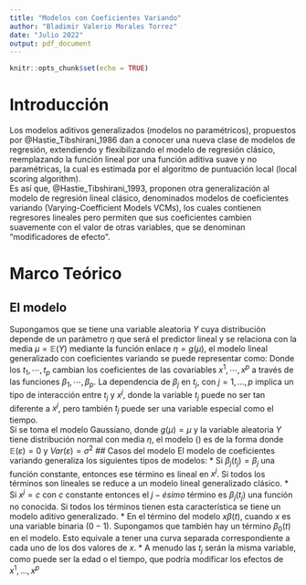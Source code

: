 ```yaml
---
title: "Modelos con Coeficientes Variando"
author: "Bladimir Valerio Morales Torrez"
date: "Julio 2022"
output: pdf_document
---
```


```r
knitr::opts_chunk$set(echo = TRUE)
```

# Introducción

Los modelos aditivos generalizados (modelos no paramétricos), propuestos por @Hastie_Tibshirani_1986 dan a conocer una nueva clase de modelos de regresión, extendiendo y flexibilizando el modelo de regresión clásico, reemplazando la función lineal por una función aditiva suave y no paramétricas, la cual es estimada por el algoritmo de puntuación local (local scoring algorithm).  
Es así que,  @Hastie_Tibshirani_1993, proponen otra generalización al modelo de regresión lineal clásico, denominados modelos de coeficientes variando (Varying-Coefficient Models VCMs), los cuales contienen regresores lineales pero permiten que sus coeficientes cambien suavemente con el valor de otras variables, que se denominan "modificadores de efecto".

# Marco Teórico

## El modelo 

Supongamos que se tiene una variable aleatoria $Y$ cuya distribución depende de un parámetro $\eta$ que será el predictor lineal y se relaciona con la media $\mu=\mathbb{E}(Y)$ mediante la función enlace $\eta=g(\mu)$, el modelo lineal generalizado con coeficientes variando se puede representar como:
\begin{eqnarray}\label{modelo.general}
\eta_i=\beta_0+x_i^{1}\beta_1(t_{1_i})+\cdots+x_i^p\beta_p(t_{p_i})
\end{eqnarray}
Donde los $t_1,\cdots,t_p$ cambian los coeficientes de las covariables $x^1,\cdots,x^p$ a través de las funciones $\beta_1,\cdots,\beta_p$. La dependencia de $\beta_j$ en $t_j$, con $j=1,...,p$ implica un tipo de interacción entre $t_j$ y $x^j$, donde la variable $t_j$ puede no ser tan diferente a $x^j$, pero también $t_j$ puede ser una variable especial como el tiempo.  
Si se toma el modelo Gaussiano, donde $g(\mu)=\mu$ y la variable aleatoria $Y$ tiene distribución normal con media $\eta$, el modelo (\ref{modelo.general}) es de la forma
\begin{eqnarray}\label{modelo.normal}
Y_i=\beta_0+x_i^{1}\beta_1(t_{1_i})+\cdots+x_i^p\beta_p(t_{p_i})+\varepsilon_i
\end{eqnarray}
donde $\mathbb{E}(\varepsilon)=0$ y $Var(\varepsilon)=\sigma^2$
## Casos del modelo
El modelo de coeficientes variando generaliza los siguientes tipos de modelos:
* Si $\beta_j(t_j)=\beta_j$ una función constante, entonces ese término es lineal en $x^j$. Si todos los términos son lineales se reduce a un modelo lineal generalizado clásico.
* Si $x^j=c$ con $c$ constante entonces el $j-ésimo$ término es $\beta_j(t_j)$ una función no conocida. Si todos los términos tienen esta característica se tiene un modelo aditivo generalizado.
* En el término del modelo $x\beta(t)$, cuando $x$ es una variable binaria ($0-1$). Supongamos que también hay un término $\beta_0(t)$ en el modelo. Esto equivale a tener una curva separada correspondiente a cada uno de los dos valores de $x$. 
* A menudo las $t_j$ serán la misma variable, como puede ser la edad o el tiempo, que podría modificar los efectos de $x^1,...,x^p$



